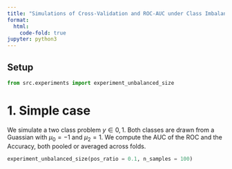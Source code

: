 ```yaml
---
title: "Simulations of Cross‑Validation and ROC‑AUC under Class Imbalance"
format:
  html:
    code-fold: true
jupyter: python3
---
```


## Setup

```python
from src.experiments import experiment_unbalanced_size
```

# 1. Simple case
We simulate a two class problem $y\in{0,1}$. Both classes are drawn from a Guassian with $\mu_0=-1$ and $\mu_2=1$. We compute the AUC of the ROC and the Accuracy, both pooled or averaged across folds. 

```python
experiment_unbalanced_size(pos_ratio = 0.1, n_samples = 100)
```
